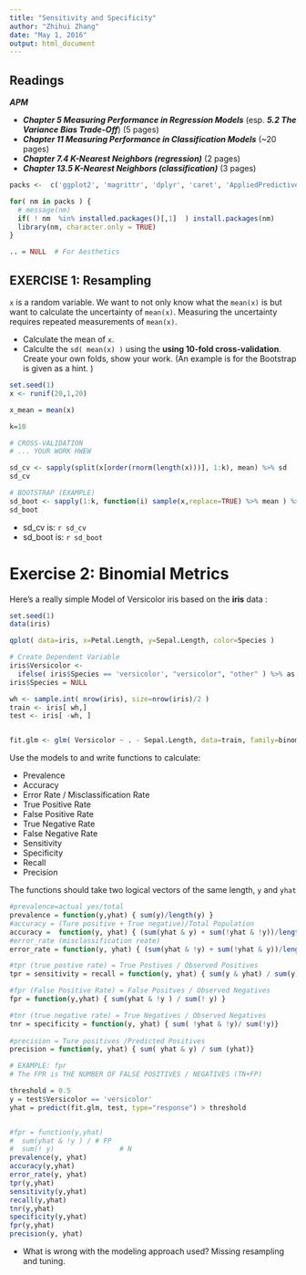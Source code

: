 ---
title: "Sensitivity and Specificity"
author: "Zhihui Zhang"
date: "May 1, 2016"
output: html_document
---


## Readings

***APM***

- ***Chapter 5 Measuring Performance in Regression Models*** (esp. ***5.2 The Variance Bias Trade-Off***)  (5 pages)
- ***Chapter 11 Measuring Performance in Classification Models*** (~20 pages)
- ***Chapter 7.4 K-Nearest Neighbors (regression)*** (2 pages)
- ***Chapter 13.5 K-Nearest Neighbors (classification)*** (3 pages)


```{r, echo=FALSE, results='hide', warning=FALSE }
packs <-  c('ggplot2', 'magrittr', 'dplyr', 'caret', 'AppliedPredictiveModeling')

for( nm in packs ) { 
  # message(nm)
  if( ! nm  %in% installed.packages()[,1]  ) install.packages(nm)
  library(nm, character.only = TRUE)
}

.. = NULL  # For Aesthetics

```


## EXERCISE 1: Resampling

`x` is a random variable. We want to not only know what the `mean(x)` is but want to calculate the uncertainty of `mean(x)`.  Measuring the uncertainty requires repeated measurements of `mean(x)`.

- Calculate the mean of `x`.
- Calculte the `sd( mean(x) )` using the **using 10-fold cross-validation**.  Create your own folds, show your work. (An example is for the Bootstrap is given as a hint. )


```{r}
set.seed(1) 
x <- runif(20,1,20)

x_mean = mean(x)

k=10

# CROSS-VALIDATION
# ... YOUR WORK HWEW

sd_cv <- sapply(split(x[order(rnorm(length(x)))], 1:k), mean) %>% sd
sd_cv

# BOOTSTRAP (EXAMPLE)
sd_boot <- sapply(1:k, function(i) sample(x,replace=TRUE) %>% mean ) %>% sd
sd_boot
```


- sd_cv   is: `r sd_cv`
- sd_boot is: `r sd_boot`



# Exercise 2: Binomial Metrics

Here's a really simple Model of Versicolor iris based on the **iris** data :

```{r}
set.seed(1)
data(iris)

qplot( data=iris, x=Petal.Length, y=Sepal.Length, color=Species )

# Create Dependent Variable
iris$Versicolor <- 
  ifelse( iris$Species == 'versicolor', "versicolor", "other" ) %>% as.factor
iris$Species = NULL 

wh <- sample.int( nrow(iris), size=nrow(iris)/2 )
train <- iris[ wh,]
test <- iris[ -wh, ]


fit.glm <- glm( Versicolor ~ . - Sepal.Length, data=train, family=binomial )
```


Use the models to and write functions to calculate:

* Prevalence 
* Accuracy
* Error Rate / Misclassification Rate
* True Positive Rate  
* False Positive Rate
* True Negative Rate  
* False Negative Rate 
* Sensitivity 
* Specificity 
* Recall 
* Precision

The functions should take two logical vectors of the same length, `y` and `yhat`

```{r}

#prevalence=actual yes/total
prevalence = function(y,yhat) { sum(y)/length(y) }
#accuracy = (Ture positive + True negative)/Total Population
accuracy =  function(y, yhat) { (sum(yhat & y) + sum(!yhat & !y))/length(y)}
#error_rate (misclassification reate)
error_rate = function(y, yhat) { (sum(yhat & !y) + sum(!yhat & y))/length(y)}

#tpr (true postive rate) = True Postives / Observed Positives
tpr = sensitivity = recall = function(y, yhat) { sum(y & yhat) / sum(y) }

#fpr (False Positive Rate) = False Positves / Observed Negatives
fpr = function(y,yhat) { sum(yhat & !y ) / sum(! y) }

#tnr (true negative rate) = True Negatives / Observed Negatives
tnr = specificity = function(y, yhat) { sum( !yhat & !y)/ sum(!y)}
 
#precision = Ture positives /Predicted Positives
precision = function(y, yhat) { sum( yhat & y) / sum (yhat)}

# EXAMPLE: fpr
# The FPR is THE NUMBER OF FALSE POSITIVES / NEGATIVES (TN+FP)

threshold = 0.5 
y = test$Versicolor == 'versicolor'
yhat = predict(fit.glm, test, type="response") > threshold


#fpr = function(y,yhat)
#  sum(yhat & !y ) / # FP
#  sum(! y)                # N
prevalence(y, yhat)
accuracy(y,yhat)
error_rate(y, yhat)
tpr(y,yhat)
sensitivity(y,yhat)
recall(y,yhat)
tnr(y,yhat)
specificity(y,yhat)
fpr(y,yhat)
precision(y, yhat)
```

- What is wrong with the modeling approach used?
Missing resampling and tuning.

